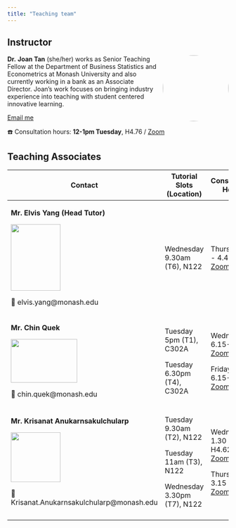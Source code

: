 ```yaml
---
title: "Teaching team"
---
```


## Instructor

![](images/team/joan.jpeg){style="float:right;padding: 0 0 0 10px;" style="border-radius: 50%;" fig-alt="Photo of Dr. Joan" width="150"}

**Dr.** **Joan Tan** (she/her) works as Senior Teaching Fellow at the Department of Business Statistics and Econometrics at Monash University and also currently working in a bank as an Associate Director. Joan's work focuses on bringing industry experience into teaching with student centered innovative learning.

[Email me](mailto:joan.tan@monash.edu)

☎️ Consultation hours: **12-1pm Tuesday**, H4.76 / [Zoom](https://monash.zoom.us/j/87870182036?pwd=vTNFPQ6GVbtbtaGCP8Kl6YEX2Zubjn.1)

## Teaching Associates

+-------------------------------------------------------+-----------------------------+--------------------------------------------------------------------------------------------------------------------------------------------------------------------------------------+
| Contact                                               | Tutorial Slots (Location)   | Consultation Hours                                                                                                                                                                   |
+=======================================================+=============================+======================================================================================================================================================================================+
| **Mr. Elvis Yang (Head Tutor)**                       | Wednesday 9.30am (T6), N122 | Thursday: 4 - 4.45pm [Zoom](https://monash.zoom.us/j/84289182470pwd=1Wzv4aP4brpEAy5VJOYMbMnqRnlcBt.1)                                                                                |
|                                                       |                             |                                                                                                                                                                                      |
| ![](images/team/elvis.jpeg){width="3cm" height="4cm"} |                             |                                                                                                                                                                                      |
|                                                       |                             |                                                                                                                                                                                      |
| 📧 elvis.yang\@monash.edu                             |                             |                                                                                                                                                                                      |
+-------------------------------------------------------+-----------------------------+--------------------------------------------------------------------------------------------------------------------------------------------------------------------------------------+
| **Mr. Chin Quek**                                     | Tuesday 5pm (T1), C302A     | Wednesday: 6.15-7pm [Zoom](https://monash.zoom.us/j/85079403024?pwd=PKhSo5ajjtPka2ahCMTr3SWKIDCmf3.1)                                                                                |
|                                                       |                             |                                                                                                                                                                                      |
| ![](images/team/chin.jpg){width="4cm" height="2.6cm"} | Tuesday 6.30pm (T4), C302A  | Friday: 6.15-7pm [Zoom](https://monash.zoom.us/j/85079403024?pwd=PKhSo5ajjtPka2ahCMTr3SWKIDCmf3.1)                                                                                   |
|                                                       |                             |                                                                                                                                                                                      |
| 📧 chin.quek\@monash.edu                              |                             |                                                                                                                                                                                      |
+-------------------------------------------------------+-----------------------------+--------------------------------------------------------------------------------------------------------------------------------------------------------------------------------------+
| **Mr. Krisanat Anukarnsakulchularp**                  | Tuesday 9.30am (T2), N122   | Wednesday: 1.30 - 3pm. H4.62 / [Zoom](https://monash.zoom.us/j/85886503114?pwd=oJkA31POt849bzswKEniVQy3KyZFea.1)                                                                     |
|                                                       |                             |                                                                                                                                                                                      |
| ![](images/team/krisanat.jpg){width="3cm"}            | Tuesday 11am (T3), N122     | Thursday: 3.15 - 4pm [Zo](https://monash.zoom.us/j/89204624979?pwd=WdeUuJdOYzBZyv1rifVCkelMEmbh3J.1)[om](https://monash.zoom.us/j/89204624979?pwd=WdeUuJdOYzBZyv1rifVCkelMEmbh3J.1)  |
|                                                       |                             |                                                                                                                                                                                      |
| 📧 Krisanat.Anukarnsakulchularp\@monash.edu           | Wednesday 3.30pm (T7), N122 |                                                                                                                                                                                      |
+-------------------------------------------------------+-----------------------------+--------------------------------------------------------------------------------------------------------------------------------------------------------------------------------------+
|                                                       |                             |                                                                                                                                                                                      |
+-------------------------------------------------------+-----------------------------+--------------------------------------------------------------------------------------------------------------------------------------------------------------------------------------+
